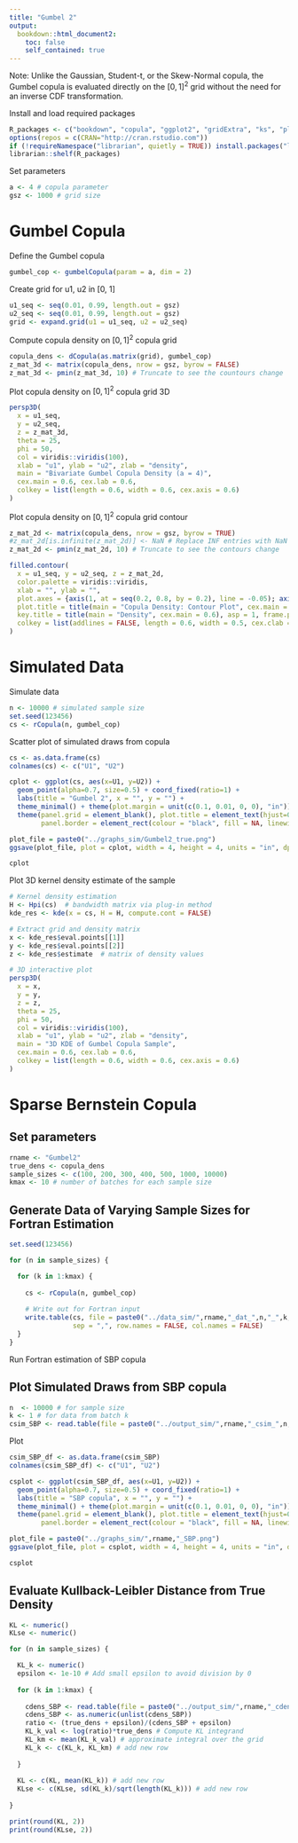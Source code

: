 ---
title: "Gumbel 2"
output:
  bookdown::html_document2:
    toc: false
    self_contained: true
---

\vspace{-0.1in}

Note: Unlike the Gaussian, Student-t, or the Skew-Normal copula, the Gumbel copula is evaluated directly on the $[0,1]^2$ grid without the need for an inverse CDF transformation.    
   
Install and load required packages
```{r, message=FALSE, warning=FALSE}
R_packages <- c("bookdown", "copula", "ggplot2", "gridExtra", "ks", "plot3D", "viridis")
options(repos = c(CRAN="http://cran.rstudio.com"))
if (!requireNamespace("librarian", quietly = TRUE)) install.packages("librarian")
librarian::shelf(R_packages)
```

Set parameters
```{r}
a <- 4 # copula parameter
gsz <- 1000 # grid size
```

# Gumbel Copula

Define the Gumbel copula 
```{r}
gumbel_cop <- gumbelCopula(param = a, dim = 2)
```

Create grid for u1, u2 in [0, 1]
```{r}
u1_seq <- seq(0.01, 0.99, length.out = gsz)
u2_seq <- seq(0.01, 0.99, length.out = gsz)
grid <- expand.grid(u1 = u1_seq, u2 = u2_seq)
```

Compute copula density on $[0,1]^2$ copula grid
```{r}
copula_dens <- dCopula(as.matrix(grid), gumbel_cop)
z_mat_3d <- matrix(copula_dens, nrow = gsz, byrow = FALSE)
z_mat_3d <- pmin(z_mat_3d, 10) # Truncate to see the countours change
```

Plot copula density on $[0,1]^2$ copula grid 3D
```{r, fig.cap = "&nbsp;", fig.width=6, fig.height=4}
persp3D(
  x = u1_seq,
  y = u2_seq,
  z = z_mat_3d,
  theta = 25,
  phi = 50,
  col = viridis::viridis(100),
  xlab = "u1", ylab = "u2", zlab = "density",
  main = "Bivariate Gumbel Copula Density (a = 4)",
  cex.main = 0.6, cex.lab = 0.6,
  colkey = list(length = 0.6, width = 0.6, cex.axis = 0.6)
)
```

Plot copula density on $[0,1]^2$ copula grid contour

```{r, fig.cap = "&nbsp;", fig.width=6, fig.height=4}
z_mat_2d <- matrix(copula_dens, nrow = gsz, byrow = TRUE)
#z_mat_2d[is.infinite(z_mat_2d)] <- NaN # Replace INF entries with NaN 
z_mat_2d <- pmin(z_mat_2d, 10) # Truncate to see the contours change

filled.contour(
  x = u1_seq, y = u2_seq, z = z_mat_2d,
  color.palette = viridis::viridis,
  xlab = "", ylab = "",
  plot.axes = {axis(1, at = seq(0.2, 0.8, by = 0.2), line = -0.05); axis(2, line = -3.2)},  
  plot.title = title(main = "Copula Density: Contour Plot", cex.main = 0.8),
  key.title = title(main = "Density", cex.main = 0.6), asp = 1, frame.plot = FALSE,
  colkey = list(addlines = FALSE, length = 0.6, width = 0.5, cex.clab = 0.8)
)
```    

# Simulated Data

Simulate data
```{r}
n <- 10000 # simulated sample size
set.seed(123456) 
cs <- rCopula(n, gumbel_cop)  
```

Scatter plot of simulated draws from copula
```{r, fig.width=4, fig.height=4, fig.cap = "&nbsp;"}
cs <- as.data.frame(cs)
colnames(cs) <- c("U1", "U2")

cplot <- ggplot(cs, aes(x=U1, y=U2)) +
  geom_point(alpha=0.7, size=0.5) + coord_fixed(ratio=1) +               
  labs(title = "Gumbel 2", x = "", y = "") +
  theme_minimal() + theme(plot.margin = unit(c(0.1, 0.01, 0, 0), "in")) +
  theme(panel.grid = element_blank(), plot.title = element_text(hjust=0.5, size = 15), 
        panel.border = element_rect(colour = "black", fill = NA, linewidth = 0.5)) 

plot_file = paste0("../graphs_sim/Gumbel2_true.png")
ggsave(plot_file, plot = cplot, width = 4, height = 4, units = "in", dpi = 300)

cplot
```

Plot 3D kernel density estimate of the sample
```{r, fig.cap = "&nbsp;", fig.width=6, fig.height=4}
# Kernel density estimation
H <- Hpi(cs)  # bandwidth matrix via plug-in method
kde_res <- kde(x = cs, H = H, compute.cont = FALSE)

# Extract grid and density matrix
x <- kde_res$eval.points[[1]]
y <- kde_res$eval.points[[2]]
z <- kde_res$estimate  # matrix of density values

# 3D interactive plot
persp3D(
  x = x,
  y = y,
  z = z,
  theta = 25,
  phi = 50,
  col = viridis::viridis(100),
  xlab = "u1", ylab = "u2", zlab = "density",
  main = "3D KDE of Gumbel Copula Sample",
  cex.main = 0.6, cex.lab = 0.6,
  colkey = list(length = 0.6, width = 0.6, cex.axis = 0.6)
)
```

# Sparse Bernstein Copula

## Set parameters
```{r}
rname <- "Gumbel2"
true_dens <- copula_dens
sample_sizes <- c(100, 200, 300, 400, 500, 1000, 10000)
kmax <- 10 # number of batches for each sample size
```

## Generate Data of Varying Sample Sizes for Fortran Estimation
```{r}
set.seed(123456)

for (n in sample_sizes) {

  for (k in 1:kmax) {
  
    cs <- rCopula(n, gumbel_cop) 
    
    # Write out for Fortran input
    write.table(cs, file = paste0("../data_sim/",rname,"_dat_",n,"_",k,".csv"),
                sep = ",", row.names = FALSE, col.names = FALSE)
  }
}
```

Run Fortran estimation of SBP copula

## Plot Simulated Draws from SBP copula
```{r}
n  <- 10000 # for sample size
k <- 1 # for data from batch k
csim_SBP <- read.table(file = paste0("../output_sim/",rname,"_csim_",n,"_",k,".out"), header = FALSE)
```

Plot
```{r, fig.width=4, fig.height=4, fig.cap = "&nbsp;"}
csim_SBP_df <- as.data.frame(csim_SBP)
colnames(csim_SBP_df) <- c("U1", "U2")

csplot <- ggplot(csim_SBP_df, aes(x=U1, y=U2)) +
  geom_point(alpha=0.7, size=0.5) + coord_fixed(ratio=1) +             
  labs(title = "SBP copula", x = "", y = "") +
  theme_minimal() + theme(plot.margin = unit(c(0.1, 0.01, 0, 0), "in")) +
  theme(panel.grid = element_blank(), plot.title = element_text(hjust=0.5, size = 15),
        panel.border = element_rect(colour = "black", fill = NA, linewidth = 0.5))

plot_file = paste0("../graphs_sim/",rname,"_SBP.png")
ggsave(plot_file, plot = csplot, width = 4, height = 4, units = "in", dpi = 300)

csplot
```

## Evaluate Kullback-Leibler Distance from True Density
```{r}
KL <- numeric() 
KLse <- numeric()

for (n in sample_sizes) {

  KL_k <- numeric() 
  epsilon <- 1e-10 # Add small epsilon to avoid division by 0
  
  for (k in 1:kmax) {
  
    cdens_SBP <- read.table(file = paste0("../output_sim/",rname,"_cdens_",n,"_",k,".out"), header = FALSE)
    cdens_SBP <- as.numeric(unlist(cdens_SBP))
    ratio <- (true_dens + epsilon)/(cdens_SBP + epsilon)
    KL_k_val <- log(ratio)*true_dens # Compute KL integrand
    KL_km <- mean(KL_k_val) # approximate integral over the grid
    KL_k <- c(KL_k, KL_km) # add new row
    
  }
  
  KL <- c(KL, mean(KL_k)) # add new row
  KLse <- c(KLse, sd(KL_k)/sqrt(length(KL_k))) # add new row
  
}

print(round(KL, 2))
print(round(KLse, 2))
```

